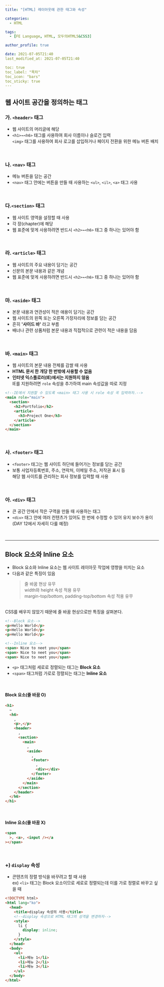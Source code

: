 ```yaml
---
title: "[HTML] 레이아웃에 관한 태그와 속성"

categories:
  - HTML

tags:
  - [FE Language, HTML, 모두의HTML5&CSS3]

author_profile: true

date: 2021-07-05T21:40
last_modified_at: 2021-07-05T21:40

toc: true
toc_label: "목차"
toc_icon: "bars"
toc_sticky: true
---
```


## 웹 사이트 공간을 정의하는 태그

### 가. `<header>` 태그

- 웹 사이트의 머리글에 해당
- `<h1>`~`<h6>` 태그를 사용하여 회사 이름이나 슬로건 입력  
  `<img>` 태그를 사용하여 회사 로고를 삽입하거나 페이지 전환을 위한 메뉴 버튼 배치

<br />

### 나. `<nav>` 태그

- 메뉴 버튼을 담는 공간
- `<nav>` 태그 안에는 버튼을 만들 때 사용하는 `<ul>`, `<il>`, `<a>` 태그 사용

<br />

### 다.`<section>` 태그

- 웹 사이트 영역을 설정할 때 사용
- 각 장(chapter)에 해당
- 웹 표준에 맞게 사용하려면 반드시 `<h2>`~`<h6>` 태그 중 하나는 있어야 함

<br />

### 라. `<article>` 태그

- 웹 사이트의 주요 내용이 담기는 공간
- 신문의 본문 내용과 같은 개념
- 웹 표준에 맞게 사용하려면 반드시 `<h2>`~`<h6>` 태그 중 하나는 있어야 함

<br />

### 마. `<aside>` 태그

- 본문 내용과 연관성이 적은 애용이 담기는 공간
- 웹 사이트의 왼쪽 또는 오른쪽 가장자리에 정보를 담는 공간
- 흔히 **'사이드 바'** 라고 부름
- 배너나 관련 상품처럼 본문 내용과 직접적으로 관련이 적은 내용을 담음

<br />

### 바. `<main>` 태그

- 웹 사이트의 본문 내용 전체를 감쌀 때 사용
- **HTML 문서 한 개당 한 번밖에 사용할 수 없음**
- **인터넷 익스플로러(IE)에서는 지원하지 않음**  
  IE를 지원하려면 `role` 속성을 추가하여 main 속성값을 따로 지정

```html
<!--IE에서 지원할 수 있도록 <main> 태그 사용 시 role 속성 꼭 입력하자.-->
<main role="main">
  <section>
    <h2>Portfolio</h2>
    <article>
      <h3>Project One</h3>
    </article>
  </section>
</main>
```

<br />

### 사. `<footer>` 태그

- `<footer>` 태그는 웹 사이트 하단에 들어가는 정보를 담는 공간
- 보통 사업자등록번호, 주소, 연락처, 이메일 주소, 저작권 표시 등  
  해당 웹 사이트를 관리하는 회사 정보를 입력할 때 사용

<br />

### 아. `<div>` 태그

- 큰 공간 안에서 작은 구역을 만들 때 사용하는 태그
- `<div>` 태그 안에 여러 컨텐츠가 있어도 한 번에 수정할 수 있어
  유지 보수가 용이  
  (DAY 12에서 자세히 다룰 예정)

<br />

---

## Block 요소와 Inline 요소

- Block 요소와 Inline 요소는 웹 사이트 레이아웃 작업에 영향을 미치는 요소
- 다음과 같은 특징이 있음
  > 줄 바꿈 현상 유무  
  > width와 height 속성 적용 유무  
  > margin-top/bottom, padding-top/bottom 속성 적용 유무

<br />
CSS를 배우지 않았기 때문에 줄 바꿈 현상으로만 특징을 살펴본다.

```html
<!--Block 요소-->
<p>Hello World</p>
<p>Hello World</p>
<p>Hello World</p>

<!--Inline 요소-->
<span> Nice to neet you</span>
<span> Nice to neet you</span>
<span> Nice to neet you</span>
```

- `<p>` 태그처럼 세로로 정렬되는 태그는 **Block 요소**
- `<span>` 태그처럼 가로로 정렬되는 태그는 **Inline 요소**

<br />

#### Block 요소(줄 바꿈 O)

```html
<h1>
  ~
  <h6>
    ,
    <p>,</p>
    <header>
      ,
      <section>
        <main>
          ,
          <aside>
            ,
            <footer>
              ,
              <div></div>
            </footer>
          </aside>
        </main>
      </section>
    </header>
  </h6>
</h1>
```

<br />

#### Inline 요소(줄 바꿈 X)

```html
<span
  >, <a>, <input /></a
></span>
```

<br />

### +) `display` 속성

- 콘텐츠의 정렬 방식을 바꾸려고 할 때 사용  
  ex) `<li>` 태그는 Block 요소이므로 세로로 정렬되는데 이를 가로 정렬로 바꾸고 싶을 때

```html
<!DOCTYPE html>
<html lang="ko">
  <head>
    <title>display 속성의 사용</title>
    <!--display 속성으로 HTML 태그의 성격을 변경하자-->
    <style>
      li {
        display: inline;
      }
    </style>
  </head>
  <body>
    <ul>
      <li>메뉴 1</li>
      <li>메뉴 2</li>
      <li>메뉴 3</li>
    </ul>
  </body>
</html>
```
